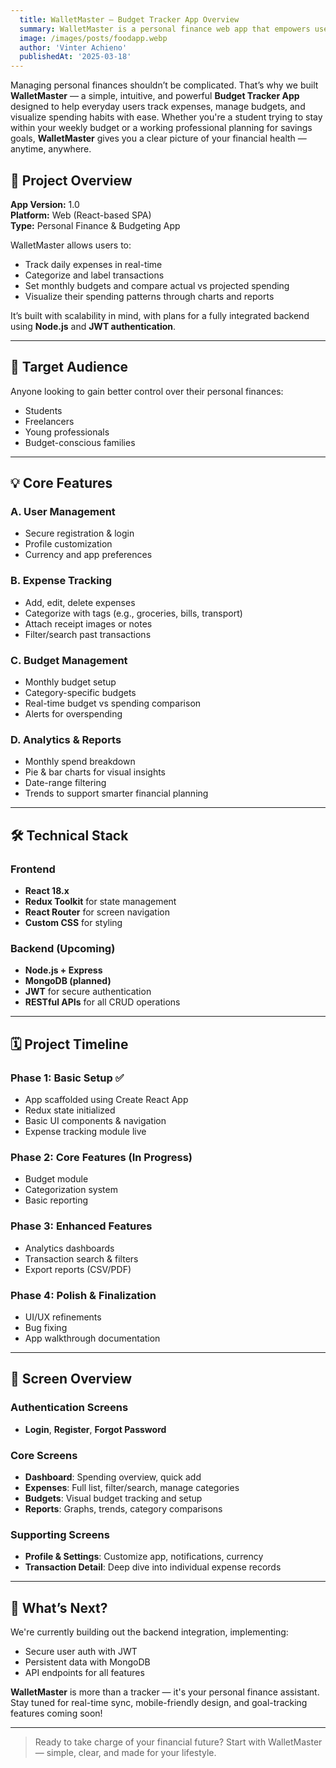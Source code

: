 ```yaml
---
  title: WalletMaster – Budget Tracker App Overview
  summary: WalletMaster is a personal finance web app that empowers users to take control of their money through intuitive expense tracking, smart budgeting, and insightful analytics.
  image: /images/posts/foodapp.webp
  author: 'Vinter Achieno'
  publishedAt: '2025-03-18'
---
```


Managing personal finances shouldn’t be complicated. That’s why we built **WalletMaster** — a simple, intuitive, and powerful **Budget Tracker App** designed to help everyday users track expenses, manage budgets, and visualize spending habits with ease.
Whether you're a student trying to stay within your weekly budget or a working professional planning for savings goals, **WalletMaster** gives you a clear picture of your financial health — anytime, anywhere.

## 🎯 Project Overview

**App Version:** 1.0  
**Platform:** Web (React-based SPA)  
**Type:** Personal Finance & Budgeting App  

WalletMaster allows users to:
- Track daily expenses in real-time
- Categorize and label transactions
- Set monthly budgets and compare actual vs projected spending
- Visualize their spending patterns through charts and reports

It’s built with scalability in mind, with plans for a fully integrated backend using **Node.js** and **JWT authentication**.

---

## 👥 Target Audience

Anyone looking to gain better control over their personal finances:
- Students
- Freelancers
- Young professionals
- Budget-conscious families

---

## 💡 Core Features

### A. User Management
- Secure registration & login
- Profile customization
- Currency and app preferences

### B. Expense Tracking
- Add, edit, delete expenses
- Categorize with tags (e.g., groceries, bills, transport)
- Attach receipt images or notes
- Filter/search past transactions

### C. Budget Management
- Monthly budget setup
- Category-specific budgets
- Real-time budget vs spending comparison
- Alerts for overspending

### D. Analytics & Reports
- Monthly spend breakdown
- Pie & bar charts for visual insights
- Date-range filtering
- Trends to support smarter financial planning

---

## 🛠️ Technical Stack

### Frontend
- **React 18.x**
- **Redux Toolkit** for state management
- **React Router** for screen navigation
- **Custom CSS** for styling

### Backend (Upcoming)
- **Node.js + Express**
- **MongoDB (planned)**
- **JWT** for secure authentication
- **RESTful APIs** for all CRUD operations

---

## 🗓️ Project Timeline

### Phase 1: Basic Setup ✅
- App scaffolded using Create React App
- Redux state initialized
- Basic UI components & navigation
- Expense tracking module live

### Phase 2: Core Features (In Progress)
- Budget module
- Categorization system
- Basic reporting

### Phase 3: Enhanced Features
- Analytics dashboards
- Transaction search & filters
- Export reports (CSV/PDF)

### Phase 4: Polish & Finalization
- UI/UX refinements
- Bug fixing
- App walkthrough documentation

---

## 📱 Screen Overview

### Authentication Screens
- **Login**, **Register**, **Forgot Password**

### Core Screens
- **Dashboard**: Spending overview, quick add
- **Expenses**: Full list, filter/search, manage categories
- **Budgets**: Visual budget tracking and setup
- **Reports**: Graphs, trends, category comparisons

### Supporting Screens
- **Profile & Settings**: Customize app, notifications, currency
- **Transaction Detail**: Deep dive into individual expense records

---

## 🚀 What’s Next?

We're currently building out the backend integration, implementing:
- Secure user auth with JWT
- Persistent data with MongoDB
- API endpoints for all features

**WalletMaster** is more than a tracker — it's your personal finance assistant. Stay tuned for real-time sync, mobile-friendly design, and goal-tracking features coming soon!

---

> Ready to take charge of your financial future? Start with WalletMaster — simple, clear, and made for your lifestyle.